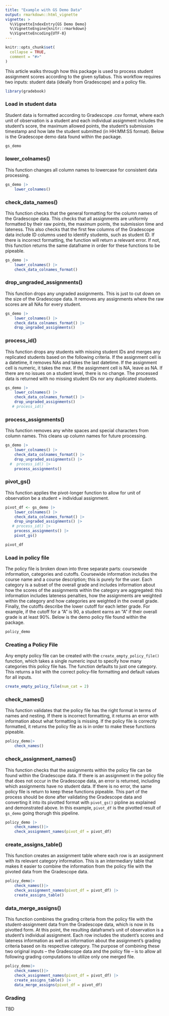 ```yaml
---
title: "Example with GS Demo Data"
output: rmarkdown::html_vignette
vignette: >
  %\VignetteIndexEntry{GS Demo Demo}
  %\VignetteEngine{knitr::rmarkdown}
  %\VignetteEncoding{UTF-8}
---
```


```r
knitr::opts_chunk$set(
  collapse = TRUE,
  comment = "#>"
)
```

This article walks through how this package is used to process student assignment scores according to the given syllabus. This workflow requires two inputs: student data (ideally from Gradescope) and a policy file.

```r
library(gradebook)
```

### Load in student data

Student data is formatted according to Gradescope .csv format, where each unit of observation is a student and each individual assignment includes the student's score, the maximum allowed points, the student's submission timestamp and how late the student submitted (in HH:MM:SS format). Below is the Gradescope demo data found within the package.

```r
gs_demo
```

### lower_colnames()
This function changes all column names to lowercase for consistent data processing.

```r
gs_demo |>
    lower_colnames()
```

### check_data_names()
This function checks that the general formatting for the column names of the Gradescope data. This checks that all assignments are uniformly formatted by their raw points, the maximum points, the submission time and lateness. This also checks that the first few columns of the Gradescope data include ID columns used to identify students, such as student ID. If there is incorrect formatting, the function will return a relevant error. If not, this function returns the same dataframe in order for these functions to be pipeable.

```r
gs_demo |>
    lower_colnames() |>
    check_data_colnames_format()
```

### drop_ungraded_assignments()
This function drops any ungraded assignments. This is just to cut down on the size of the Gradescope data. It removes any assignments where the raw scores are all NAs for every student.

```r
gs_demo |>
    lower_colnames() |>
    check_data_colnames_format() |>
    drop_ungraded_assignments()
```


### process_id()
This function drops any students with missing student IDs and merges any replicated students based on the following criteria. If the assignment cell is a datetime, it removes NAs and takes the last datetime. If the assignment cell is numeric, it takes the max. If the assignment cell is NA, leave as NA. If there are no issues on a student level, there is no change. The processed data is returned with no missing student IDs nor any duplicated students.

```r
gs_demo |>
    lower_colnames() |>
    check_data_colnames_format() |>
    drop_ungraded_assignments()
   # process_id()
```

### process_assignments()
This function removes any white spaces and special characters from column names. This cleans up column names for future processing.

```r
gs_demo |>
    lower_colnames() |>
    check_data_colnames_format() |>
    drop_ungraded_assignments() |>
  #  process_id() |>
    process_assignments()
```

### pivot_gs()
This function applies the pivot-longer function to allow for unit of observation be a student + individual assignment.

```r
pivot_df <- gs_demo |>
    lower_colnames() |>
    check_data_colnames_format() |>
    drop_ungraded_assignments() |>
   # process_id() |>
    process_assignments() |>
    pivot_gs()

pivot_df
```

### Load in policy file
The policy file is broken down into three separate parts: coursewide information, categories and cutoffs. Coursewide information includes the course name and a course description; this is purely for the user. Each category is a subset of the overall grade and includes information about how the scores of the assignments within the category are aggregated: this information includes lateness penalties, how the assignments are weighted within the category and how categories are weighted in the overall grade. Finally, the cutoffs describe the lower cutoff for each letter grade. For example, if the cutoff for a "A" is 90, a student earns an "A" if their overall grade is at least 90%. Below is the demo policy file found within the package.

```r
policy_demo
```

### Creating a Policy File
Any empty policy file can be created with the `create_empty_policy_file()` function, which takes a single numeric input to specify how many categories this policy file has. The function defaults to just one category. This returns a list with the correct policy-file formatting and default values for all inputs.

```r
create_empty_policy_file(num_cat = 2)
```


### check_names()
This function validates that the policy file has the right format in terms of names and nesting. If there is incorrect formatting, it returns an error with information about what formatting is missing. If the policy file is correctly formatted, it returns the policy file as is in order to make these functions pipeable.

```r
policy_demo|>
    check_names()
```

### check_assignment_names()
This function checks that the assignments within the policy file can be found within the Gradescope data. If there is an assignment in the policy file that does not occur in the Gradescope data, an error is returned, including which assignments have no student data. If there is no error, the same policy file is return to keep these functions pipeable. This part of the process should be done after validating the Gradescope data and converting it into its pivotted format with `pivot_gs()` pipline as explained and demonstrated above. In this example, `pivot_df` is the pivotted result of `gs_demo` going thorugh this pipeline.

```r
policy_demo |>
    check_names()|>
    check_assignment_names(pivot_df = pivot_df)
```

### create_assigns_table()
This function creates an assignment table where each row is an assignment with its relevant category information. This is an intermediary table that makes it easier to combine the information from the policy file with the pivoted data from the Gradescope data. 

```r
policy_demo|>
    check_names()|>
    check_assignment_names(pivot_df = pivot_df) |>
    create_assigns_table()
```

### data_merge_assigns()
This function combines the grading criteria from the policy file with the student-assignment data from the Gradescope data, which is now in its pivotted form. At this point, the resulting dataframe's unit of observation is a student's individual assignment. Each row includes the student's scores and lateness information as well as information about the assignment's grading criteria based on its respective category. The purpose of combining these two original inputs -- the Gradescope data and the policy file -- is to allow all following grading computations to utilize only one merged file.

```r
policy_demo|>
    check_names()|>
    check_assignment_names(pivot_df = pivot_df) |>
    create_assigns_table() |>
    data_merge_assigns(pivot_df = pivot_df)
```

### Grading
TBD